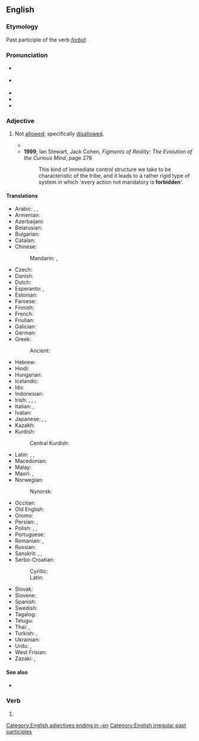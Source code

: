 ==English==
{{wikipedia}}

===Etymology===
Past participle of the verb ''[[forbid]]''.

===Pronunciation===
* {{a|GA}} {{IPA|en|/fɝˈbɪdən/}}
* {{a|RP}} {{IPA|en|/fəˈbɪdən/}}
* {{audio|en|en-us-forbidden.ogg|Audio (US)}}
* {{audio|en|en-uk-forbidden.ogg|Audio (UK)}}
* {{rhymes|en|ɪdən|s=3}}

===Adjective===
{{en-adj}}

# Not [[allowed#Adjective|allowed]]; specifically [[disallowed]].
#: {{syn|en|prohibited|verboten|proscribed}}
#* {{RQ:Milton Paradise Regained|book=Samson Agonistes|page=83|lines=415–420|passage=Maſters commands come with a power reſiſtleſs / To ſuch as owe them abſolute ſubjection; / And for a life who will not change his purpoſe? / (So mutable are all the ways of men) / Yet this be ſure, in nothing to comply / Scandalous or '''forbidden''' in our Law.}}
#* '''1999''', Ian Stewart, Jack Cohen, ''Figments of Reality: The Evolution of the Curious Mind'', page 276
#*: This kind of immediate control structure we take to be characteristic of the tribe, and it leads to a rather rigid type of system in which 'every action not mandatory is '''forbidden''''.

====Translations====
{{trans-top|not allowed}}
* Arabic: {{t+|ar|مَحْظُور}}, {{t+|ar|مُحَرَّم}}, {{t|ar|مَمْنُوع}}
* Armenian: {{t+|hy|արգելված}}
* Azerbaijani: {{t+|az|qadağan}}
* Belarusian: {{t|be|забаро́нены}}
* Bulgarian: {{t+|bg|забранен}}
* Catalan: {{t+|ca|prohibit}}
* Chinese:
*: Mandarin: {{t+|cmn|被禁止|tr=bèi jìnzhǐ}}, {{t+|cmn|禁止|tr=jìnzhǐ}}
* Czech: {{t+|cs|zakázaný}}
* Danish: {{t|da|forbudt}}
* Dutch: {{t+|nl|verboden}}
* Esperanto: {{t|eo|malpermesa}}, {{t|eo|malpermesita}}
* Estonian: {{t|et|keelatud}}
* Faroese: {{t|fo|forboðin}}
* Finnish: {{t+|fi|kielletty}}
* French: {{t+|fr|interdit}}
* Friulian: {{t|fur|improibît}}
* Galician: {{t|gl|prohibido}}
* German: {{t+|de|verboten}}
* Greek:
*: Ancient: {{t|grc|ἀπόρρητος}}
* Hebrew: {{t+|he|אסור|tr=asur}}
* Hindi: {{t+|hi|मना}}
* Hungarian: {{t+|hu|tilos}}
* Icelandic: {{t|is|forboðinn}}
* Ido: {{t|io|interdiktita}}
* Indonesian: {{t+|id|dilarang}}
* Irish: {{t|ga|coiscthe}}, {{t|ga|crosta}}, {{t|ga|faoi chosc}}, {{t|ga|toirmiscthe}}
* Italian: {{t+|it|vietato}}, {{t+|it|proibito}}
* Ivatan: {{t|ivv|vadawen}}
* Japanese: {{t+|ja|禁じる|alt=禁じられた|tr=kinjirareta}}, {{t+|ja|禁止|alt=禁止された|tr=kinshi sareta}}, {{t+|ja|禁断|alt=禁断の|tr=kindan no}}
* Kazakh: {{t|kk|тыйылған}}
* Kurdish:
*: Central Kurdish: {{t+|ckb|قەدەغە}}
{{trans-mid}}
* Latin: {{t|la|vetitus}}, {{t|la|interdictus}}, {{t|la|impermissus}}
* Macedonian: {{t|mk|забранет}}
* Malay: {{t|ms|dilarang}}
* Maori: {{t|mi|rāhui}}, {{t+|mi|tapu}}
* Norwegian: {{t|no|forbudt}}
*: Nynorsk: {{t|nn|forboden}}
* Occitan: {{t|oc|proïbit}}
* Old English: {{t|ang|forboden}}
* Oromo: {{t|om|dhorkaa}}
* Persian: {{t+|fa|ممنوعه|tr=mamnu'eh}}, {{t+|fa|ممنوع|tr=mamnu'}}
* Polish: {{t+|pl|zabroniony}}, {{t+|pl|zakazany}}, {{t|pl|wzbroniony}}
* Portuguese: {{t+|pt|proibido}}
* Romanian: {{t+|ro|interzis}}, {{t|ro|nepermis}}
* Russian: {{t+|ru|запрещённый}}
* Sanskrit: {{t+|sa|निषिद्ध}}, {{t+|sa|प्रतिषिद्ध}}, {{t|sa|न कर्तव्यम्}}
* Serbo-Croatian:
*: Cyrillic: {{t|sh|забрањен}}
*: Latin: {{t+|sh|zabranjen}}
* Slovak: {{t|sk|zakázaný}}
* Slovene: {{t+|sl|prepovedan}}
* Spanish: {{t+|es|prohibido}}
* Swedish: {{t+|sv|förbjuden}}
* Tagalog: {{t|tl|bawal}}
* Telugu: {{t+|te|నిషిద్ధము}}
* Thai: {{t|th|ต้องห้าม}}, {{t+|th|หวงห้าม}}
* Turkish: {{t+|tr|yasak}}, {{t+|tr|kadağa}}
* Ukrainian: {{t|uk|заборо́нений}}
* Urdu: {{t|ur|منع|tr=manā}}, {{t|ur|ممنوع|tr=mamnūʻ}}
* West Frisian: {{t|fy|ferbean}}
* Zazaki: {{t|zza|tomet|f}}, {{t|zza|qedeğe}}
{{trans-bottom}}

====See also====
* {{l|en|taboo}}

===Verb===
{{head|en|verb form}}

# {{inflection of|en|forbid||past|part}}

[[Category:English adjectives ending in -en]]
[[Category:English irregular past participles]]